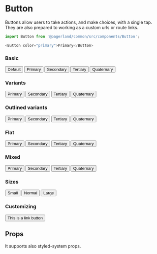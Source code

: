 

<Meta title="Themes|MobileApp/Components/Button" component={Button} />

# Button

Buttons allow users to take actions, and make choices, with a single tap.
They are also prepared to working as a custom urls or route links.

```js
import Button from '@pagerland/common/src/components/Button';

<Button color="primary">Primary</Button>
```

### Basic

<Preview>
  <Story name="Basic">
    <Theme>
      <Button>Default</Button>
      <Button color="primary">Primary</Button>
      <Button color="secondary">Secondary</Button>
      <Button color="tertiary">Tertiary</Button>
      <Button color="quaternary">Quaternary</Button>
    </Theme>
  </Story>
</Preview>

### Variants

<Preview>
  <Story name="Variants">
    <Theme>
      <Button variant="primary">Primary</Button>
      <Button variant="secondary">Secondary</Button>
      <Button variant="tertiary">Tertiary</Button>
      <Button variant="quaternary">Quaternary</Button>
    </Theme>
  </Story>
</Preview>

### Outlined variants

<Preview>
  <Story name="Outlined">
    <Theme>
      <Button outlined variant="primary">
        Primary
      </Button>
      <Button outlined variant="secondary">
        Secondary
      </Button>
      <Button outlined variant="tertiary">
        Tertiary
      </Button>
      <Button outlined variant="quaternary">
        Quaternary
      </Button>
    </Theme>
  </Story>
</Preview>

### Flat

<Preview>
  <Story name="Flat">
    <Theme>
      <Button flat variant="primary">Primary</Button>
      <Button flat variant="secondary">Secondary</Button>
      <Button flat variant="tertiary">Tertiary</Button>
      <Button flat variant="quaternary">Quaternary</Button>
    </Theme>
  </Story>
</Preview>

### Mixed

<Preview>
  <Story name="Mixed">
    <Theme>
      <Button flat outlined variant="primary">Primary</Button>
      <Button flat outlined variant="secondary">Secondary</Button>
      <Button flat outlined variant="tertiary">Tertiary</Button>
      <Button flat outlined variant="quaternary">Quaternary</Button>
    </Theme>
  </Story>
</Preview>

### Sizes

<Preview>
  <Story name="Sizes">
    <Theme>
      <Button size="small" variant="primary">Small</Button>
      <Button size="normal" variant="primary">Normal</Button>
      <Button size="large" variant="primary">Large</Button>
    </Theme>
  </Story>
</Preview>

### Customizing

<Preview>
  <Story name="Customizing">
    <Theme>
      <Button as="a" href="https://mypagerland.app" variant="primary">This is a link button</Button>
    </Theme>
  </Story>
</Preview>

## Props

It supports also styled-system props.

<Props of={Button} />
